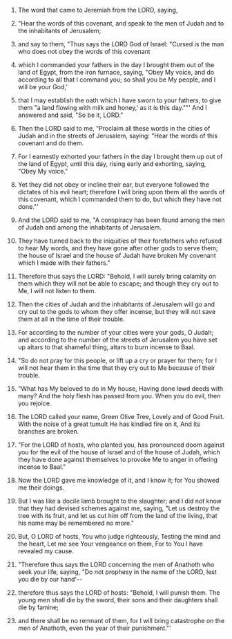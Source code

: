 
1. The word that came to Jeremiah from the LORD, saying,

2. "Hear the words of this covenant, and speak to the men of Judah and to the inhabitants of Jerusalem;

3. and say to them, "Thus says the LORD God of Israel: "Cursed is the man who does not obey the words of this covenant

4. which I commanded your fathers in the day I brought them out of the land of Egypt, from the iron furnace, saying, "Obey My voice, and do according to all that I command you; so shall you be My people, and I will be your God,'

5. that I may establish the oath which I have sworn to your fathers, to give them "a land flowing with milk and honey,' as it is this day.""' And I answered and said, "So be it, LORD."

6. Then the LORD said to me, "Proclaim all these words in the cities of Judah and in the streets of Jerusalem, saying: "Hear the words of this covenant and do them.

7. For I earnestly exhorted your fathers in the day I brought them up out of the land of Egypt, until this day, rising early and exhorting, saying, "Obey My voice."

8. Yet they did not obey or incline their ear, but everyone followed the dictates of his evil heart; therefore I will bring upon them all the words of this covenant, which I commanded them to do, but which they have not done."'

9. And the LORD said to me, "A conspiracy has been found among the men of Judah and among the inhabitants of Jerusalem.

10. They have turned back to the iniquities of their forefathers who refused to hear My words, and they have gone after other gods to serve them; the house of Israel and the house of Judah have broken My covenant which I made with their fathers."

11. Therefore thus says the LORD: "Behold, I will surely bring calamity on them which they will not be able to escape; and though they cry out to Me, I will not listen to them.

12. Then the cities of Judah and the inhabitants of Jerusalem will go and cry out to the gods to whom they offer incense, but they will not save them at all in the time of their trouble.

13. For according to the number of your cities were your gods, O Judah; and according to the number of the streets of Jerusalem you have set up altars to that shameful thing, altars to burn incense to Baal.

14. "So do not pray for this people, or lift up a cry or prayer for them; for I will not hear them in the time that they cry out to Me because of their trouble.

15. "What has My beloved to do in My house, Having done lewd deeds with many? And the holy flesh has passed from you. When you do evil, then you rejoice.

16. The LORD called your name, Green Olive Tree, Lovely and of Good Fruit. With the noise of a great tumult He has kindled fire on it, And its branches are broken.

17. "For the LORD of hosts, who planted you, has pronounced doom against you for the evil of the house of Israel and of the house of Judah, which they have done against themselves to provoke Me to anger in offering incense to Baal."

18. Now the LORD gave me knowledge of it, and I know it; for You showed me their doings.

19. But I was like a docile lamb brought to the slaughter; and I did not know that they had devised schemes against me, saying, "Let us destroy the tree with its fruit, and let us cut him off from the land of the living, that his name may be remembered no more."

20. But, O LORD of hosts, You who judge righteously, Testing the mind and the heart, Let me see Your vengeance on them, For to You I have revealed my cause.

21. "Therefore thus says the LORD concerning the men of Anathoth who seek your life, saying, "Do not prophesy in the name of the LORD, lest you die by our hand'--

22. therefore thus says the LORD of hosts: "Behold, I will punish them. The young men shall die by the sword, their sons and their daughters shall die by famine;

23. and there shall be no remnant of them, for I will bring catastrophe on the men of Anathoth, even the year of their punishment."'


